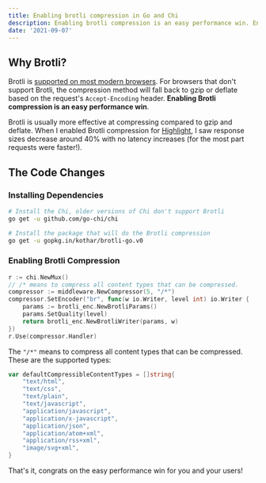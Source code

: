 ```yaml
---
title: Enabling brotli compression in Go and Chi
description: Enabling brotli compression is an easy performance win. Enabling it in Go and Chi isn't well documented. This will show you how to enable it in your app.
date: '2021-09-07'
---
```


## Why Brotli?

Brotli is [supported on most modern browsers](https://caniuse.com/brotli). For browsers that don't support Brotli, the compression method will fall back to gzip or deflate based on the request's `Accept-Encoding` header. **Enabling Brotli compression is an easy performance win**.

Brotli is usually more effective at compressing compared to gzip and deflate. When I enabled Brotli compression for [Highlight](https://highlight.run), I saw response sizes decrease around 40% with no latency increases (for the most part requests were faster!).

## The Code Changes

### Installing Dependencies

```bash
# Install the Chi, older versions of Chi don't support Brotli
go get -u github.com/go-chi/chi

# Install the package that will do the Brotli compression
go get -u gopkg.in/kothar/brotli-go.v0
```

### Enabling Brotli Compression

```go:main.go
r := chi.NewMux()
// /* means to compress all content types that can be compressed.
compressor := middleware.NewCompressor(5, "/*")
compressor.SetEncoder("br", func(w io.Writer, level int) io.Writer {
	params := brotli_enc.NewBrotliParams()
	params.SetQuality(level)
	return brotli_enc.NewBrotliWriter(params, w)
})
r.Use(compressor.Handler)
```

The `"/*"` means to compress all content types that can be compressed. These are the supported types:

```go
var defaultCompressibleContentTypes = []string{
	"text/html",
	"text/css",
	"text/plain",
	"text/javascript",
	"application/javascript",
	"application/x-javascript",
	"application/json",
	"application/atom+xml",
	"application/rss+xml",
	"image/svg+xml",
}
```

That's it, congrats on the easy performance win for you and your users!
